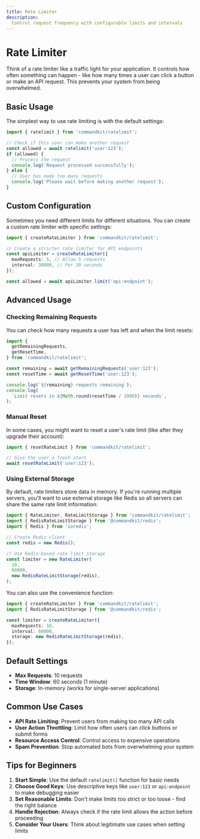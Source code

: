 ```yaml
---
title: Rate Limiter
description:
  Control request frequency with configurable limits and intervals
---
```


# Rate Limiter

Think of a rate limiter like a traffic light for your application. It
controls how often something can happen - like how many times a user
can click a button or make an API request. This prevents your system
from being overwhelmed.

## Basic Usage

The simplest way to use rate limiting is with the default settings:

```typescript
import { ratelimit } from 'commandkit/ratelimit';

// Check if this user can make another request
const allowed = await ratelimit('user:123');
if (allowed) {
  // Process the request
  console.log('Request processed successfully');
} else {
  // User has made too many requests
  console.log('Please wait before making another request');
}
```

## Custom Configuration

Sometimes you need different limits for different situations. You can
create a custom rate limiter with specific settings:

```typescript
import { createRateLimiter } from 'commandkit/ratelimit';

// Create a stricter rate limiter for API endpoints
const apiLimiter = createRateLimiter({
  maxRequests: 5, // Allow 5 requests
  interval: 30000, // Per 30 seconds
});

const allowed = await apiLimiter.limit('api:endpoint');
```

## Advanced Usage

### Checking Remaining Requests

You can check how many requests a user has left and when the limit
resets:

```typescript
import {
  getRemainingRequests,
  getResetTime,
} from 'commandkit/ratelimit';

const remaining = await getRemainingRequests('user:123');
const resetTime = await getResetTime('user:123');

console.log(`${remaining} requests remaining`);
console.log(
  `Limit resets in ${Math.round(resetTime / 1000)} seconds`,
);
```

### Manual Reset

In some cases, you might want to reset a user's rate limit (like after
they upgrade their account):

```typescript
import { resetRateLimit } from 'commandkit/ratelimit';

// Give the user a fresh start
await resetRateLimit('user:123');
```

### Using External Storage

By default, rate limiters store data in memory. If you're running
multiple servers, you'll want to use external storage like Redis so
all servers can share the same rate limit information:

```typescript
import { RateLimiter, RateLimitStorage } from 'commandkit/ratelimit';
import { RedisRateLimitStorage } from '@commandkit/redis';
import { Redis } from 'ioredis';

// Create Redis client
const redis = new Redis();

// Use Redis-based rate limit storage
const limiter = new RateLimiter(
  10,
  60000,
  new RedisRateLimitStorage(redis),
);
```

You can also use the convenience function:

```typescript
import { createRateLimiter } from 'commandkit/ratelimit';
import { RedisRateLimitStorage } from '@commandkit/redis';

const limiter = createRateLimiter({
  maxRequests: 10,
  interval: 60000,
  storage: new RedisRateLimitStorage(redis),
});
```

## Default Settings

- **Max Requests**: 10 requests
- **Time Window**: 60 seconds (1 minute)
- **Storage**: In-memory (works for single-server applications)

## Common Use Cases

- **API Rate Limiting**: Prevent users from making too many API calls
- **User Action Throttling**: Limit how often users can click buttons
  or submit forms
- **Resource Access Control**: Control access to expensive operations
- **Spam Prevention**: Stop automated bots from overwhelming your
  system

## Tips for Beginners

1. **Start Simple**: Use the default `ratelimit()` function for basic
   needs
2. **Choose Good Keys**: Use descriptive keys like `user:123` or
   `api:endpoint` to make debugging easier
3. **Set Reasonable Limits**: Don't make limits too strict or too
   loose - find the right balance
4. **Handle Rejection**: Always check if the rate limit allows the
   action before proceeding
5. **Consider Your Users**: Think about legitimate use cases when
   setting limits
